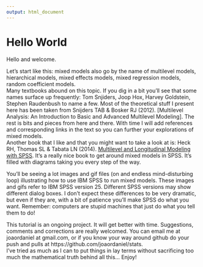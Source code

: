 ```yaml
---
output: html_document
---
```


# Hello World
Hello and welcome.  

Let’s start like this: mixed models also go by the name of multilevel models, hierarchical models, mixed effects models, mixed regression models, random coefficient models.  
Many textbooks abound on this topic. If you dig in a bit you’ll see that some names surface up frequently: Tom Snjiders, Joop Hox, Harvey Goldstein, Stephen Raudenbush to name a few. Most of the theoretical stuff I present here has been taken from Snijders TAB & Bosker RJ (2012). [Multilevel Analysis: An Introduction to Basic and Advanced Multilevel Modeling]. The rest is bits and pieces from here and there. With time I will add references and corresponding links in the text so you can further your explorations of mixed models.  
Another book that I like and that you might want to take a look at is: Heck RH, Thomas SL & Tabata LN (2014). [Multilevel and Longitudinal Modeling with SPSS](https://www.routledge.com/Multilevel-and-Longitudinal-Modeling-with-IBM-SPSS-2nd-Edition/Heck-Thomas-Tabata/p/book/9780415817110). It’s a really nice book to get around mixed models in SPSS. It’s filled with diagrams taking you every step of the way.  

You'll be seeing a lot images and gif files (on and endless mind-disturbing loop) illustrating how to use IBM SPSS to run mixed models. These images and gifs refer to IBM SPSS version 25. Different SPSS versions may show different dialog boxes. I don’t expect these differences to be very dramatic, but even if they are, with a bit of patience you’ll make SPSS do what you want. Remember: computers are stupid machines that just do what you tell them to do!  

This tutorial is an ongoing project. It will get better with time. Suggestions, comments and corrections are really welcomed. You can email me at joaordaniel at gmail.com, or if you know your way around github do your push and pulls at https://github.com/joaordaniel/stats.  
I’ve tried as much as I can to put things in lay terms without sacrificing too much the mathematical truth behind all this… Enjoy!

